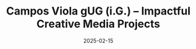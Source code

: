 ---
title: "Campos Viola gUG (i.G.) – Impactful Creative Media Projects"
date: 2025-02-15
description: "Campos Viola gUG (i.G.) is dedicated to producing high-quality media that shines a light on art, culture, and civic engagement. Through film, photography, and innovative projects, we craft compelling narratives that inspire, connect, and leave a lasting impact."
headline: "Transforming creative visions into powerful stories."
subheadline: "We bring art, culture, and community engagement to the forefront—creating inspirational projects that combine exceptional quality with profound societal value.<br>Together, we craft works that resonate, connect, and inspire change."
image: "/logos/CV.svg"
logo: "/logos/Campos-Viola-black-gug.svg"
keywords: "media production, filmmaking, photography, arts, culture, community engagement, social cohesion, creative projects, documentaries"
path: /
draft: false
---